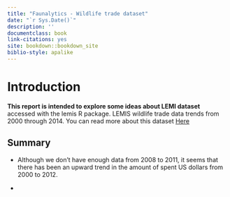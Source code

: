 ```yaml
--- 
title: "Faunalytics - Wildlife trade dataset"
date: "`r Sys.Date()`"
description: ''
documentclass: book
link-citations: yes
site: bookdown::bookdown_site
biblio-style: apalike
---
```


# Introduction
**This report is intended to explore some ideas about LEMI dataset** accessed with the lemis R package. 
LEMIS wildlife trade data trends from 2000 through 2014. You can read more about this dataset [Here](https://www.nature.com/articles/s41597-020-0354-5)

## Summary
- Although we don't have enough data from 2008 to 2011, it seems that there has been an upward trend in the amount of spent US dollars from 2000 to 2012. 

- 



